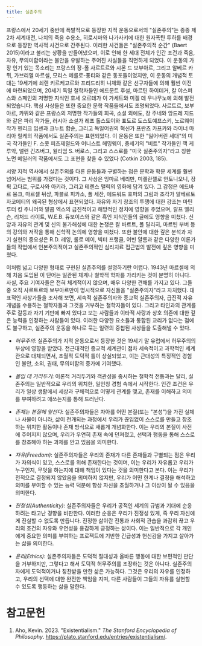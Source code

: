 ```yaml
---
title: 실존주의
---
```

프랑스에서 20세기 중반에 폭발적으로 등장한 지적 운동으로서의 "실존주의"는 종종 제2차 세계대전, 나치의 죽음 수용소, 히로시마와 나가사키에 대한 원자폭탄 투하를 배경으로 등장한 역사적 사건으로 간주된다. 이러한 사건들은 "실존주의적 순간" (Baert 2015)이라고 불리는 상황을 만들어냈으며, 이로 인해 한 세대 전체가 인간 조건과 죽음, 자유, 무의미함이라는 불안을 유발하는 주어진 사실들을 직면하게 되었다. 이 운동의 가장 인기 있는 목소리는 프랑스의 장-폴 사르트르와 시몬 드 보부아르, 그리고 알베르 카뮈, 가브리엘 마르셀, 모리스 메를로-퐁티와 같은 동포들이었지만, 이 운동의 개념적 토대는 19세기에 쇠렌 키르케고르와 프리드리히 니체와 같은 선구자들에 의해 훨씬 이전에 마련되었으며, 20세기 독일 철학자들인 에드문트 후설, 마르틴 하이데거, 칼 야스퍼스와 스페인의 저명한 지식인 호세 오르테가 이 가세트와 미겔 데 우나무노에 의해 발전되었습니다. 핵심 사상들은 또한 중요한 문학 작품들에서도 조명되었다. 사르트르, 보부아르, 카뮈와 같은 프랑스의 저명한 작가들의 희곡, 소설 외에도, 장 주네와 앙드레 지드와 같은 파리 작가들, 러시아 소설가 레프 톨스토이와 표도르 도스토예프스키, 노르웨이 작가 헨리크 입센과 크누트 함순, 그리고 독일어권의 혁신가 프란츠 카프카와 라이너 마리아 릴케의 작품에서도 실존주의는 표현되었다. 이 운동은 또한 "잃어버린 세대"의 미국 작가들인 F. 스콧 피츠제럴드와 어니스트 헤밍웨이, 중세기의 "비트" 작가들인 잭 케루악, 앨런 긴즈버그, 윌리엄 S. 버로스, 그리고 스스로를 "미국 실존주의자"라고 칭한 노먼 메일러의 작품에서도 그 표현을 찾을 수 있었다 (Cotkin 2003, 185).

서양 지적 역사에서 실존주의를 다른 운동들과 구별하는 점은 문학과 학문 세계를 훨씬 넘어서는 범위를 가졌다는 것이다. 그 사상은 잉마르 베리만, 미켈란젤로 안토니오니, 장뤽 고다르, 구로사와 아키라, 그리고 테렌스 맬릭의 영화에 담겨 있다. 그 감정은 에드바르 뭉크, 마르셀 뒤샹, 파블로 피카소, 폴 세잔, 에드워드 호퍼의 그림과 조각가 알베르토 자코메티의 왜곡된 형상에서 표현되었다. 자유와 자기 창조의 투쟁에 대한 강조는 마틴 루터 킹 주니어와 말콤 엑스의 급진적이고 해방적인 정치에 영향을 주었으며, 랄프 엘리슨, 리처드 라이트, W.E.B. 듀보이스와 같은 흑인 지식인들의 글에도 영향을 미쳤다. 신앙과 자유의 관계 및 신의 불가해성에 대한 논쟁은 칼 바르트, 폴 틸리히, 마르틴 부버 등의 강의와 저작을 통해 신학적 논의에 영향을 미쳤다. 또한 불안에 대한 깊은 분석과 자기 실현의 중요성은 R.D. 레잉, 롤로 메이, 빅터 프랭클, 어빈 얄롬과 같은 다양한 이론가들의 작업에서 인본주의적이고 실존주의적인 심리치료 접근법의 발전에 깊은 영향을 미쳤다.

이처럼 넓고 다양한 형태로 구현된 실존주의를 설명하기란 어렵다. 1943년 마르셀에 의해 처음 도입된 이 단어는 일관된 체계나 철학적 학파를 가리키는 것이 분명히 아니다. 사실, 주요 기여자들은 전혀 체계적이지 않으며, 매우 다양한 견해를 가지고 있다. 그들 중 오직 사르트르와 보부아르만이 명시적으로 자신들을 "실존주의자"라고 자처했다. 대표적인 사상가들을 조사해 보면, 세속적 실존주의자와 종교적 실존주의자, 급진적 자유 개념을 수용하는 철학자들과 그것을 거부하는 철학자들이 있다. 그리고 타인과의 관계를 주로 갈등과 자기 기만에 빠져 있다고 보는 사람들과 이타적 사랑과 상호 의존에 대한 깊은 능력을 인정하는 사람들이 있다. 이러한 다양한 요소들과 통합된 교리가 없다는 점에도 불구하고, 실존주의 운동을 하나로 묶는 일련의 중첩된 사상들을 도출해낼 수 있다.

* _허무주의_: 실존주의가 지적 운동으로서 등장한 것은 19세기 말 유럽에서 허무주의의 부상에 영향을 받았다. 전근대적인 종교적 세계관이 점차 세속적이고 과학적인 세계관으로 대체되면서, 초월적 도덕적 틀이 상실되었고, 이는 근대성의 특징적인 경험인 불안, 소외, 권태, 무의미함의 증가에 기여했다.

* _몰입 대 거리두기_: 이론적 거리두기와 객관성을 중시하는 철학적 전통과는 달리, 실존주의는 일반적으로 우리의 위치한, 일인칭 경험 속에서 시작한다. 인간 조건은 우리가 일상 생활에서 세상과 구체적으로 어떻게 관계를 맺고, 존재를 이해하고 의미를 부여하려고 애쓰는지를 통해 드러난다.

* _존재는 본질에 앞선다_: 실존주의자들은 자아를 어떤 본질(또는 "본성")을 가진 실체나 사물이 아니라, 삶이 전개되는 과정에서 우리가 끊임없이 스스로를 만들고 창조하는 위치한 활동이나 존재 방식으로 새롭게 개념화한다. 이는 우리의 본질이 사전에 주어지지 않으며, 우리가 우연히 존재 속에 던져졌고, 선택과 행동을 통해 스스로를 창조해야 하는 과제를 안고 있음을 의미한다.

* _자유(Freedom)_: 실존주의자들은 우리의 존재가 다른 존재들과 구별되는 점은 우리가 자의식이 있고, 스스로를 위해 존재한다는 것이며, 이는 우리가 자유롭고 우리가 누구인지, 무엇을 하는지에 대해 책임이 있다는 것을 의미한다고 본다. 이는 우리가 전적으로 결정되지 않았음을 의미하지 않지만, 우리가 어떤 한계나 결정을 해석하고 의미를 부여할 수 있는 능력 덕분에 항상 자신을 초월하거나 그 이상이 될 수 있음을 의미한다.

* _진정성(Authenticity)_: 실존주의자들은 우리가 공적인 세계의 규범과 기대에 순응하려는 타고난 경향을 비판한다. 이러한 순응은 우리가 진정성 있게, 즉 우리 자신에게 진실할 수 없도록 만듭니다. 진정한 삶이란 전통과 사회적 관습을 과감히 끊고 우리의 조건의 자유와 우연성을 용감하게 긍정하는 삶이다. 이는 일반적으로 각 개인에게 중요한 의미를 부여하는 프로젝트에 기반한 긴급성과 헌신감을 가지고 살아가는 삶을 의미한다.

* _윤리(Ethics)_: 실존주의자들은 도덕적 절대성과 올바른 행동에 대한 보편적인 판단을 거부하지만, 그렇다고 해서 도덕적 허무주의를 조장하는 것은 아니다. 실존주의자에게 도덕적이거나 칭찬받을 만한 삶은 가능하다. 그것은 우리의 자유를 인정하고, 우리의 선택에 대한 완전한 책임을 지며, 다른 사람들이 그들의 자유를 실현할 수 있도록 행동하는 삶을 말한다.

# 참고문헌
1. Aho, Kevin. 2023. "Existentialism." *The Stanford Encyclopedia of Philosophy*. https://plato.stanford.edu/entries/existentialism/.
